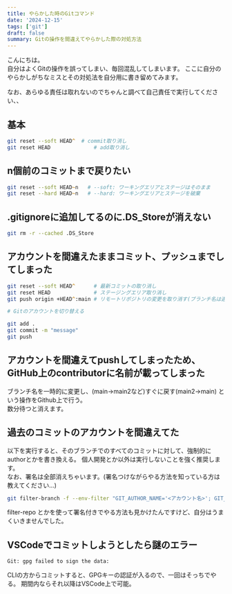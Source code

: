 ```yaml
---
title: やらかした時のGitコマンド
date: '2024-12-15'
tags: ['git']
draft: false
summary: Gitの操作を間違えてやらかした際の対処方法
---
```


こんにちは。  
自分はよくGitの操作を誤ってしまい、毎回混乱してしまいます。
ここに自分のやらかしがちなミスとその対処法を自分用に書き留めてみます。

なお、あらゆる責任は取れないのでちゃんと調べて自己責任で実行してください、、


## 基本

```zsh
git reset --soft HEAD^	# commit取り消し
git reset HEAD			    # add取り消し
```


## n個前のコミットまで戻りたい

```zsh
git reset --soft HEAD~n   # --soft: ワーキングエリアとステージはそのまま
git reset --hard HEAD~n   # --hard: ワーキングエリアとステージを破棄
```


## .gitignoreに追加してるのに.DS_Storeが消えない

```zsh
git rm -r --cached .DS_Store
```


## アカウントを間違えたままコミット、プッシュまでしてしまった

```zsh
git reset --soft HEAD^      # 最新コミットの取り消し
git reset HEAD              # ステージングエリア取り消し
git push origin +HEAD^:main # リモートリポジトリの変更を取り消す(ブランチ名は適宜変更)

# Gitのアカウントを切り替える

git add .
git commit -m "message"
git push
```


## アカウントを間違えてpushしてしまったため、GitHub上のcontributorに名前が載ってしまった

ブランチ名を一時的に変更し、(main->main2など)すぐに戻す(main2->main)
という操作をGithub上で行う。  
数分待つと消えます。


## 過去のコミットのアカウントを間違えてた

以下を実行すると、そのブランチでのすべてのコミットに対して、強制的にauthorとかを書き換える。
個人開発とか以外は実行しないことを強く推奨します。  
なお、署名は全部消えちゃいます。(署名つけながらやる方法を知っている方は教えてください...)

```zsh
git filter-branch -f --env-filter "GIT_AUTHOR_NAME='<アカウント名>'; GIT_AUTHOR_EMAIL='<emailアドレス>'; GIT_COMMITTER_NAME='<アカウント名>'; GIT_COMMITTER_EMAIL='<emailアドレス>';" HEAD
```

filter-repo とかを使って署名付きでやる方法も見かけたんですけど、自分はうまくいきませんでした。


## VSCodeでコミットしようとしたら謎のエラー

```error
Git: gpg failed to sign the data:
```

CLIの方からコミットすると、GPGキーの認証が入るので、一回はそっちでやる。
期間内ならそれ以降はVSCode上で可能。

